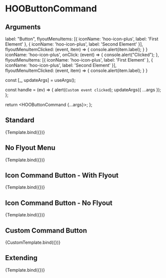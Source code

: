 
<Meta title="Components/Buttons/HOOButtonCommand" component={HOOButtonCommand} />

# HOOButtonCommand

## Arguments

<ArgTypes of={HOOButtonCommand} />

  label: "Button",
  flyoutMenuItems: [{ iconName: 'hoo-icon-plus', label: 'First Element' }, { iconName: 'hoo-icon-plus', label: 'Second Element' }],
  flyoutMenuItemClicked: (event, item) => {
    console.alert(item.label);
  }
}
  iconName: 'hoo-icon-plus',
  onClick: (event) => {
    console.alert("Clicked");
  },
  flyoutMenuItems: [{ iconName: 'hoo-icon-plus', label: 'First Element' }, { iconName: 'hoo-icon-plus', label: 'Second Element' }],
  flyoutMenuItemClicked: (event, item) => {
    console.alert(item.label);
  }
}

  const [_, updateArgs] = useArgs();

  const handle = (ev) => {
    alert(`Custom event clicked`);
    updateArgs({ ...args });
  };

  return <HOOButtonCommand {...args}><HOOAvatar size={HOOAvatarSize.Px32} imageSource="https://lab.n8d.studio/htwoo/htwoo-core/images/mug-shots/astronaut-mugshot-001.jpg" imageAlt="Placeholder Image" onClick={handle} /></HOOButtonCommand>;
};


## Standard
<Canvas>
  <Story 
    name="Standard"
    args = { 
      (function () {
        symset.initSymbols();
        const mergedArgs = JSON.parse(JSON.stringify(DefaultParams));
        return mergedArgs;
      })()
    }>
    {Template.bind({})}
  </Story>
</Canvas>

## No Flyout Menu
<Canvas>
  <Story 
    name="Standard - No Flyout Menu"
    args = { 
      (function () {
        symset.initSymbols();
        const mergedArgs = JSON.parse(JSON.stringify(DefaultParams));
        mergedArgs["flyoutMenuItems"] = [];
        delete mergedArgs["flyoutMenuItemClicked"];
        return mergedArgs;
      })()
    }>
    {Template.bind({})}
  </Story>
</Canvas>

## Icon Command Button - With Flyout
<Canvas>
  <Story 
    name="Icon Command"
    args = { 
      (function () {
        symset.initSymbols();
        const mergedArgs = JSON.parse(JSON.stringify(IconParams));
        return mergedArgs;
      })()
    }>
    {Template.bind({})}
  </Story>
</Canvas>

## Icon Command Button - No Flyout
<Canvas>
  <Story 
    name="Icon Command - No Flyout Menu"
    args = { 
      (function () {
        symset.initSymbols();
        const mergedArgs = JSON.parse(JSON.stringify(IconParams));
        mergedArgs["flyoutMenuItems"] = [];
        delete mergedArgs["flyoutMenuItemClicked"];
        return mergedArgs;
      })()
    }>
    {Template.bind({})}
  </Story>
</Canvas>

## Custom Command Button

<Canvas>
  <Story 
    name="Custom Command Button"
    args = { 
      (function () {
        symset.initSymbols();
        const mergedArgs = JSON.parse(JSON.stringify(CustomParams));
        return mergedArgs;
      })()
    }>
    {CustomTemplate.bind({})}
  </Story>
</Canvas>

## Extending
<Canvas>
  <Story 
    name="Extending"
    args = { 
      (function () {        
        symset.initSymbols();
        const mergedArgs = JSON.parse(JSON.stringify(DefaultParams));
        mergedArgs["rootElementAttributes"] = { style: { backgroundColor: "pink" } };
        return mergedArgs;
      })()
    }>
    {Template.bind({})}
  </Story>
</Canvas>
